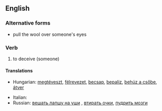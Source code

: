 ==English==

===Alternative forms===
* pull the wool over someone's eyes

===Verb===
{{infl|en|verb|head=to [[pull]] [[the]] [[wool]] [[over]] somebody's [[eye]]s}}

# {{idiomatic|informal}} to deceive (someone)

====Translations====
{{trans-top|to deceive someone}}
* Hungarian: [[megtéveszt]], [[félrevezet]], [[becsap]], [[bepaliz]], [[behúz a csőbe]], [[átver]]
{{trans-mid}}
* Italian: {{t|it|gettar fumo negli occhi}}
* Russian: [[вешать лапшу на уши]]<!--to hang noodles on the ears-->, [[втирать очки]], [[пудрить мозги]]<!--to powder the brains-->
{{trans-bottom}}